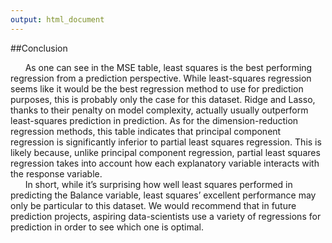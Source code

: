 ```yaml
---
output: html_document
---
```


##Conclusion 

&nbsp;&nbsp;&nbsp;&nbsp;&nbsp; As one can see in the MSE table, least squares is the best performing regression from a prediction perspective. While least-squares regression seems like it would be the best regression method to use for prediction purposes, this is probably only the case for this dataset. Ridge and Lasso, thanks to their penalty on model complexity, actually usually outperform least-squares prediction in prediction. As for the dimension-reduction regression methods, this table indicates that principal component regression is significantly inferior to partial least squares regression. This is likely because, unlike principal component regression, partial least squares regression takes into account how each explanatory variable interacts with the response variable.  
&nbsp;&nbsp;&nbsp;&nbsp;&nbsp; In short, while it's surprising how well least squares performed in predicting the Balance variable, least squares' excellent performance may only be particular to this dataset. We would recommend that in future prediction projects, aspiring data-scientists use a variety of regressions for prediction in order to see which one is optimal. 